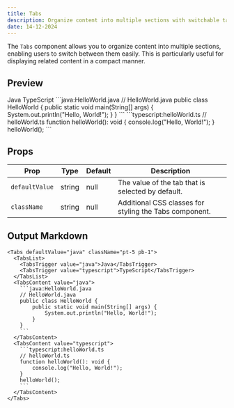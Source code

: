 ```yaml
---
title: Tabs
description: Organize content into multiple sections with switchable tabs.
date: 14-12-2024
---
```


The `Tabs` component allows you to organize content into multiple sections, enabling users to switch between them easily. This is particularly useful for displaying related content in a compact manner.

## Preview

<Tabs defaultValue="java" className="pt-5 pb-1">
  <TabsList>
    <TabsTrigger value="java">Java</TabsTrigger>
    <TabsTrigger value="typescript">TypeScript</TabsTrigger>
  </TabsList>
  <TabsContent value="java">
    ```java:HelloWorld.java
    // HelloWorld.java
    public class HelloWorld {
        public static void main(String[] args) {
            System.out.println("Hello, World!");
        }
    }
    ```
  </TabsContent>
  <TabsContent value="typescript">
    ```typescript:helloWorld.ts
    // helloWorld.ts
    function helloWorld(): void {
        console.log("Hello, World!");
    }
    helloWorld();
    ```
  </TabsContent>
</Tabs>

## Props

| Prop           | Type     | Default | Description                                            |
| -------------- | -------- | ------- | ------------------------------------------------------ |
| `defaultValue` | string   | null    | The value of the tab that is selected by default.      |
| `className`    | string   | null    | Additional CSS classes for styling the Tabs component. |

## Output Markdown

````plaintext
<Tabs defaultValue="java" className="pt-5 pb-1">
  <TabsList>
    <TabsTrigger value="java">Java</TabsTrigger>
    <TabsTrigger value="typescript">TypeScript</TabsTrigger>
  </TabsList>
  <TabsContent value="java">
    ```java:HelloWorld.java
    // HelloWorld.java
    public class HelloWorld {
        public static void main(String[] args) {
            System.out.println("Hello, World!");
        }
    }
    ```
  </TabsContent>
  <TabsContent value="typescript">
    ```typescript:helloWorld.ts
    // helloWorld.ts
    function helloWorld(): void {
        console.log("Hello, World!");
    }
    helloWorld();
    ```
  </TabsContent>
</Tabs>
````
